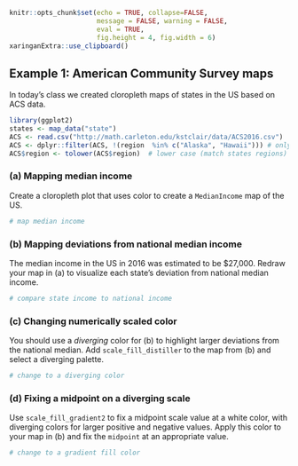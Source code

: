 ```r
knitr::opts_chunk$set(echo = TRUE, collapse=FALSE, 
                      message = FALSE, warning = FALSE, 
                      eval = TRUE, 
                      fig.height = 4, fig.width = 6)
xaringanExtra::use_clipboard()
```




## Example 1: American Community Survey maps
In today's class we created cloropleth maps of states in the US based on ACS data. 
```r
library(ggplot2)
states <- map_data("state")
ACS <- read.csv("http://math.carleton.edu/kstclair/data/ACS2016.csv")
ACS <- dplyr::filter(ACS, !(region  %in% c("Alaska", "Hawaii"))) # only 48+D.C.
ACS$region <- tolower(ACS$region)  # lower case (match states regions)
```


### (a) Mapping median income

Create a cloropleth plot that uses color to create a `MedianIncome`  map of the US.
```r
# map median income
```

### (b) Mapping deviations from national median income

The median income in the US in 2016 was estimated to be $27,000. Redraw your map in (a) to visualize each state's deviation from national median income. 

```r
# compare state income to national income
```

### (c) Changing numerically scaled color

You should use a *diverging* color for (b) to highlight larger deviations from the national median. Add `scale_fill_distiller` to the map from (b) and select a diverging palette.   

```r
# change to a diverging color
```

### (d) Fixing a midpoint on a diverging scale

Use `scale_fill_gradient2` to fix a midpoint scale value at a white color, with diverging colors for larger positive and negative values. Apply this color to your map in (b) and fix the `midpoint` at an appropriate value. 

```r
# change to a gradient fill color
```